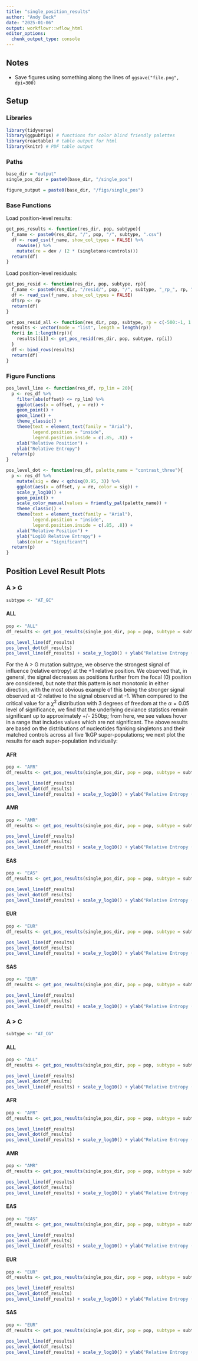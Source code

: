 ```yaml
---
title: "single_position_results"
author: "Andy Beck"
date: "2025-01-06"
output: workflowr::wflow_html
editor_options:
  chunk_output_type: console
---
```


## Notes

* Save figures using something along the lines of `ggsave("file.png", dpi=300)`

## Setup

### Libraries

```r
library(tidyverse)
library(ggpubfigs) # functions for color blind friendly palettes
library(reactable) # table output for html
library(knitr) # PDF table output
```

### Paths

```r
base_dir = "output"
single_pos_dir = paste0(base_dir, "/single_pos")

figure_output = paste0(base_dir, "/figs/single_pos")
```


### Base Functions

Load position-level results:

```r
get_pos_results <- function(res_dir, pop, subtype){
  f_name <- paste0(res_dir, "/", pop, "/", subtype, ".csv")
  df <- read_csv(f_name, show_col_types = FALSE) %>%
    rowwise() %>%
    mutate(re = dev / (2 * (singletons+controls)))
  return(df)
}
```

Load position-level residuals:

```r
get_pos_resid <- function(res_dir, pop, subtype, rp){
  f_name <- paste0(res_dir, "/resid/", pop, "/", subtype, "_rp_", rp, ".csv")
  df <- read_csv(f_name, show_col_types = FALSE)
  df$rp <- rp
  return(df)
}

get_pos_resid_all <- function(res_dir, pop, subtype, rp = c(-500:-1, 1:500)){
  results <- vector(mode = "list", length = length(rp))
  for(i in 1:length(rp)){
    results[[i]] <- get_pos_resid(res_dir, pop, subtype, rp[i])
  }
  df <- bind_rows(results)
  return(df)
}
```

### Figure Functions

```r
pos_level_line <- function(res_df, rp_lim = 20){
  p <- res_df %>%
    filter(abs(offset) <= rp_lim) %>%
    ggplot(aes(x = offset, y = re)) +
    geom_point() +
    geom_line() +
    theme_classic() +
    theme(text = element_text(family = "Arial"),
          legend.position = "inside",
          legend.position.inside = c(.85, .8)) +
    xlab("Relative Position") +
    ylab("Relative Entropy")
  return(p)
}

pos_level_dot <- function(res_df, palette_name = "contrast_three"){
  p <- res_df %>%
    mutate(sig = dev < qchisq(0.95, 3)) %>%
    ggplot(aes(x = offset, y = re, color = sig)) +
    scale_y_log10() +
    geom_point() +
    scale_color_manual(values = friendly_pal(palette_name)) +
    theme_classic() +
    theme(text = element_text(family = "Arial"),
          legend.position = "inside",
          legend.position.inside = c(.85, .8)) +
    xlab("Relative Position") +
    ylab("Log10 Relative Entropy") +
    labs(color = "Significant")
  return(p)
}
```


## Position Level Result Plots

### A > G

```r
subtype <- "AT_GC"
```


#### ALL

```r
pop <- "ALL"
df_results <- get_pos_results(single_pos_dir, pop = pop, subtype = subtype)

pos_level_line(df_results) 
pos_level_dot(df_results)
pos_level_line(df_results) + scale_y_log10() + ylab("Relative Entropy (log10)")
```

For the A > G mutation subtype, we observe the strongest signal of influence (relative entropy) at the +1 relative position. We observed that, in general, the signal decreases as positions further from the focal (0) position are considered, but note that this pattern is not monotonic in either direction, with the most obvious example of this being the stronger signal observed at -2 relative to the signal observed at -1. When compared to the critical value for a $\chi^2$ distribution with 3 degrees of freedom at the $\alpha=0.05$ level of significance, we find that the underlying deviance statistics remain significant up to approximately +/- 250bp; from here, we see values hover in a range that includes values which are not significant. The above results are based on the distributions of nucleotides flanking singletons and their matched controls across all five 1kGP super-populations; we next plot the results for each super-population individually:

#### AFR

```r
pop <- "AFR"
df_results <- get_pos_results(single_pos_dir, pop = pop, subtype = subtype)

pos_level_line(df_results) 
pos_level_dot(df_results)
pos_level_line(df_results) + scale_y_log10() + ylab("Relative Entropy (log10)")
```

#### AMR

```r
pop <- "AMR"
df_results <- get_pos_results(single_pos_dir, pop = pop, subtype = subtype)

pos_level_line(df_results) 
pos_level_dot(df_results)
pos_level_line(df_results) + scale_y_log10() + ylab("Relative Entropy (log10)")
```

#### EAS

```r
pop <- "EAS"
df_results <- get_pos_results(single_pos_dir, pop = pop, subtype = subtype)

pos_level_line(df_results) 
pos_level_dot(df_results)
pos_level_line(df_results) + scale_y_log10() + ylab("Relative Entropy (log10)")
```

#### EUR

```r
pop <- "EUR"
df_results <- get_pos_results(single_pos_dir, pop = pop, subtype = subtype)

pos_level_line(df_results) 
pos_level_dot(df_results)
pos_level_line(df_results) + scale_y_log10() + ylab("Relative Entropy (log10)")
```

#### SAS

```r
pop <- "EUR"
df_results <- get_pos_results(single_pos_dir, pop = pop, subtype = subtype)

pos_level_line(df_results) 
pos_level_dot(df_results)
pos_level_line(df_results) + scale_y_log10() + ylab("Relative Entropy (log10)")
```

### A > C

```r
subtype <- "AT_CG"
```

#### ALL

```r
pop <- "ALL"
df_results <- get_pos_results(single_pos_dir, pop = pop, subtype = subtype)

pos_level_line(df_results) 
pos_level_dot(df_results)
pos_level_line(df_results) + scale_y_log10() + ylab("Relative Entropy (log10)")
```

#### AFR

```r
pop <- "AFR"
df_results <- get_pos_results(single_pos_dir, pop = pop, subtype = subtype)

pos_level_line(df_results) 
pos_level_dot(df_results)
pos_level_line(df_results) + scale_y_log10() + ylab("Relative Entropy (log10)")
```

#### AMR

```r
pop <- "AMR"
df_results <- get_pos_results(single_pos_dir, pop = pop, subtype = subtype)

pos_level_line(df_results) 
pos_level_dot(df_results)
pos_level_line(df_results) + scale_y_log10() + ylab("Relative Entropy (log10)")
```

#### EAS

```r
pop <- "EAS"
df_results <- get_pos_results(single_pos_dir, pop = pop, subtype = subtype)

pos_level_line(df_results) 
pos_level_dot(df_results)
pos_level_line(df_results) + scale_y_log10() + ylab("Relative Entropy (log10)")
```

#### EUR

```r
pop <- "EUR"
df_results <- get_pos_results(single_pos_dir, pop = pop, subtype = subtype)

pos_level_line(df_results) 
pos_level_dot(df_results)
pos_level_line(df_results) + scale_y_log10() + ylab("Relative Entropy (log10)")
```

#### SAS

```r
pop <- "EUR"
df_results <- get_pos_results(single_pos_dir, pop = pop, subtype = subtype)

pos_level_line(df_results) 
pos_level_dot(df_results)
pos_level_line(df_results) + scale_y_log10() + ylab("Relative Entropy (log10)")
```
